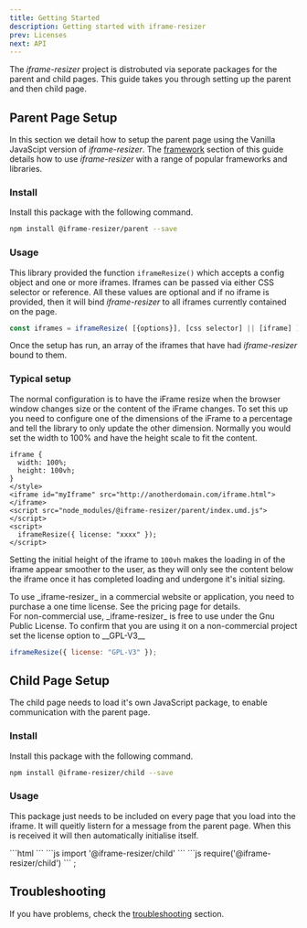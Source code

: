 ```yaml
---
title: Getting Started
description: Getting started with iframe-resizer
prev: Licenses
next: API
---
```


The _iframe-resizer_ project is distrobuted via seporate packages for the parent and child pages. This guide takes you through setting up the parent and then child page.

## Parent Page Setup

In this section we detail how to setup the parent page using the Vanilla JavaScipt version of _iframe-resizer_. The [framework](../frameworks/overview) section of this guide details how to use _iframe-resizer_ with a range of popular frameworks and libraries.

### Install

Install this package with the following command.

```bash
npm install @iframe-resizer/parent --save
```

### Usage

This library provided the function `iframeResize()` which accepts a config object and one or more iframes. Iframes can be passed via either CSS selector or reference. All these values are optional and if no iframe is provided, then it will bind _iframe-resizer_ to all iframes currently contained on the page.

```js
const iframes = iframeResize( [{options}], [css selector] || [iframe] );
```

Once the setup has run, an array of the iframes that have had _iframe-resizer_ bound to them.

### Typical setup

The normal configuration is to have the iFrame resize when the browser window changes size or the content of the iFrame changes. To set this up you need to configure one of the dimensions of the iFrame to a percentage and tell the library to only update the other dimension. Normally you would set the width to 100% and have the height scale to fit the content.

```html<style>
iframe {
  width: 100%;
  height: 100vh;
}
</style>
<iframe id="myIframe" src="http://anotherdomain.com/iframe.html"></iframe>
<script src="node_modules/@iframe-resizer/parent/index.umd.js"></script>
<script>
  iframeResize({ license: "xxxx" });
</script>
```

Setting the initial height of the iframe to `100vh` makes the loading in of the iframe appear smoother to the user, as they will only see the content below the iframe once it has completed loading and undergone it's initial sizing.


<Aside title="Commercial use">
  To use _iframe-resizer_ in a commercial website or application, you need to
  purchase a one time license. See the pricing page for details.
</Aside>

<Aside type="tip" title="Non-commercial use">
  For non-commercial use, _iframe-resizer_ is free to use under the Gnu Public License. To confirm that you are using it on a non-commercial project set the license option to __GPL-V3__

```js
iframeResize({ license: "GPL-V3" });
```

</Aside>

## Child Page Setup

The child page needs to load it's own JavaScript package, to enable communication with the parent page.

### Install

Install this package with the following command.

```bash
npm install @iframe-resizer/child --save
```

### Usage

This package just needs to be included on every page that you load into the iframe. It will queitly listern for a message from the parent page. When this is received it will then automatically initialise itself.

<Tabs>
  <TabItem label="Vanilla js">
    ```html
    <script src="node_modules/@iframe-resizer/child/index.umd.js"></script>
    ```
  </TabItem>
  <TabItem label="ES Modules">```js import '@iframe-resizer/child' ```</TabItem>
  <TabItem label="Common JS">
    ```js require('@iframe-resizer/child') ```
  </TabItem>
</Tabs>;

## Troubleshooting

If you have problems, check the [troubleshooting](../troubleshooting) section.
